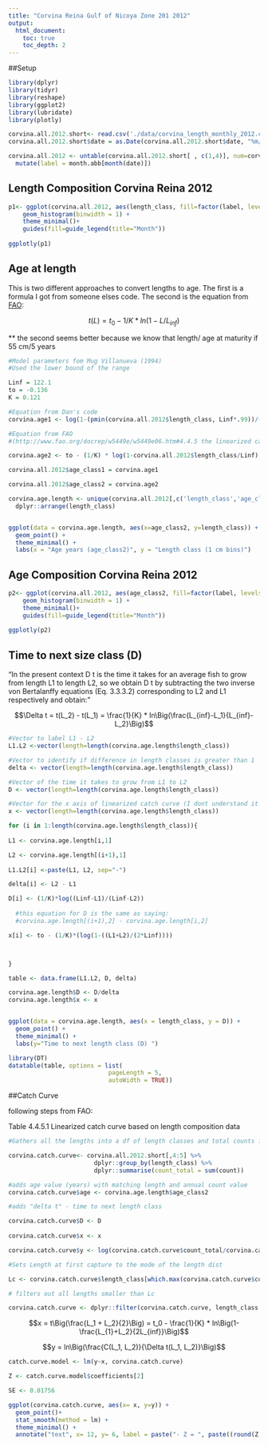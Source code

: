 ```yaml
---
title: "Corvina Reina Gulf of Nicoya Zone 201 2012"
output:
  html_document:
    toc: true
    toc_depth: 2
---
```

##Setup

```r
library(dplyr)
library(tidyr)
library(reshape)
library(ggplot2)
library(lubridate)
library(plotly)

```


```r

corvina.all.2012.short<- read.csv('./data/corvina_length_monthly_2012.csv') 
corvina.all.2012.short$date = as.Date(corvina.all.2012.short$date, "%m/%d/%y")

corvina.all.2012 <- untable(corvina.all.2012.short[ , c(1,4)], num=corvina.all.2012.short[ ,5]) %>%
  mutate(label = month.abb[month(date)])

```

## Length Composition Corvina Reina 2012

```r

p1<- ggplot(corvina.all.2012, aes(length_class, fill=factor(label, levels =    unique(label)))) +
    geom_histogram(binwidth = 1) +
    theme_minimal()+
    guides(fill=guide_legend(title="Month"))
   
ggplotly(p1)

```
  
<spacer> 

## Age at length

This is two different approaches to convert lengths to age. The first is a formula I got from someone elses code. The second is the equation from [FAO](http://www.fao.org/docrep/w5449e/w5449e06.htm#4.4.5 the linearized catch curve based on length composition data):

$$t(L)=t_0 - 1/K * ln(1-L/L_{inf})$$


 ** the second seems better because we know that length/ age at maturity if 55 cm/5 years
```r
#Model parameters fom Mug Villanueva (1994)
#Used the lower bound of the range

Linf = 122.1
to = -0.136
K = 0.121

#Equation from Dan's code
corvina.age1 <- log(1-(pmin(corvina.all.2012$length_class, Linf*.99))/(-K)) + to

#Equation from FAO 
#(http://www.fao.org/docrep/w5449e/w5449e06.htm#4.4.5 the linearized catch curve based on length composition data)

corvina.age2 <- to - (1/K) * log(1-corvina.all.2012$length_class/Linf)

corvina.all.2012$age_class1 = corvina.age1

corvina.all.2012$age_class2 = corvina.age2

```

```r
corvina.age.length <- unique(corvina.all.2012[,c('length_class','age_class2')]) %>%
  dplyr::arrange(length_class)


ggplot(data = corvina.age.length, aes(x=age_class2, y=length_class)) +
  geom_point() +
  theme_minimal() +
  labs(x = "Age years (age_class2)", y = "Length class (1 cm bins)")

```


## Age Composition Corvina Reina 2012

```r

p2<- ggplot(corvina.all.2012, aes(age_class2, fill=factor(label, levels =    unique(label)))) +
    geom_histogram(binwidth = 1) +
    theme_minimal()+
    guides(fill=guide_legend(title="Month"))
   
ggplotly(p2)

```
  

## Time to next size class (D)
  
"In the present context D t is the time it takes for an average fish to grow from length L1 to length L2, so we obtain D t by subtracting the two inverse von Bertalanffy equations (Eq. 3.3.3.2) corresponding to L2 and L1 respectively and obtain:"

$$\Delta t = t(L_2) - t(L_1) = \frac{1}{K} * ln\Big(\frac{L_{inf}-L_1}{L_{inf}-L_2}\Big)$$

```r
#Vector to label L1 - L2 
L1.L2 <-vector(length=length(corvina.age.length$length_class))

#Vector to identify if difference in length classes is greater than 1
delta <- vector(length=length(corvina.age.length$length_class))

#Vector of the time it takes to grow from L1 to L2
D <- vector(length=length(corvina.age.length$length_class))

#Vector for the x axis of linearized catch curve (I dont understand it conceptually yet)
x <- vector(length=length(corvina.age.length$length_class))

for (i in 1:length(corvina.age.length$length_class)){
  
L1 <- corvina.age.length[i,1]

L2 <- corvina.age.length[(i+1),1]
  
L1.L2[i] <-paste(L1, L2, sep="-") 

delta[i] <- L2 - L1

D[i] <- (1/K)*log((Linf-L1)/(Linf-L2))
 
  #this equation for D is the same as saying:
  #corvina.age.length[(i+1),2] - corvina.age.length[i,2]

x[i] <- to - (1/K)*(log(1-((L1+L2)/(2*Linf))))



}

table <- data.frame(L1.L2, D, delta)

```



```r

corvina.age.length$D <- D/delta
corvina.age.length$x <- x


ggplot(data = corvina.age.length, aes(x = length_class, y = D)) +
  geom_point() +
  theme_minimal() +
  labs(y="Time to next length class (D) ")

```


```r

library(DT)
datatable(table, options = list(
                            pageLength = 5, 
                            autoWidth = TRUE))

```


##Catch Curve 

following steps from FAO:
  
Table 4.4.5.1 Linearized catch curve based on length composition data
  
```r
#Gathers all the lengths into a df of length classes and total counts for 2012 (all gear types)

corvina.catch.curve<- corvina.all.2012.short[,4:5] %>%
                        dplyr::group_by(length_class) %>%
                        dplyr::summarise(count_total = sum(count))

#adds age value (years) with matching length and annual count value
corvina.catch.curve$age <- corvina.age.length$age_class2

#adds "delta t" - time to next length class

corvina.catch.curve$D <- D
      
corvina.catch.curve$x <- x

corvina.catch.curve$y <- log(corvina.catch.curve$count_total/corvina.catch.curve$D)

#Sets Length at first capture to the mode of the length dist

Lc <- corvina.catch.curve$length_class[which.max(corvina.catch.curve$count_total)]

# filters out all lengths smaller than Lc

corvina.catch.curve <- dplyr::filter(corvina.catch.curve, length_class >= Lc)

```

$$x = t\Big(\frac{L_1 + L_2}{2}\Big) = t_0 - \frac{1}{K} * ln\Big(1-\frac{L_{1}+L_2}{2L_{inf}}\Big)$$

$$y = ln\Big(\frac{C(L_1, L_2)}{\Delta t(L_1, L_2)}\Big)$$

```r

catch.curve.model <- lm(y~x, corvina.catch.curve)

Z <- catch.curve.model$coefficients[2]

SE <- 0.01756

ggplot(corvina.catch.curve, aes(x= x, y=y)) +
  geom_point()+
  stat_smooth(method = lm) +
  theme_minimal() +
  annotate("text", x= 12, y= 6, label = paste("- Z = ", paste((round(Z, digits = 4)) , SE, sep = " ± ")))
  
  

```

